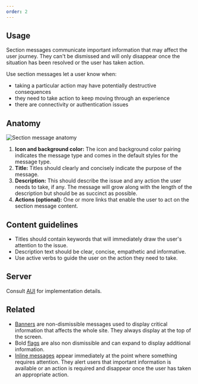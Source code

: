```yaml
---
order: 2
---
```


## Usage

Section messages communicate important information that may affect the user journey. They can't be dismissed and will only disappear once the situation has been resolved or the user has taken action.

Use section messages let a user know when:

- taking a particular action may have potentially destructive consequences
- they need to take action to keep moving through an experience
- there are connectivity or authentication issues

## Anatomy

![Section message anatomy](images/section-message-anatomy.png)

1. **Icon and background color:** The icon and background color pairing indicates the message type and comes in the default styles for the message type.
2. **Title:** Titles should clearly and concisely indicate the purpose of the message.
3. **Description:** This should describe the issue and any action the user needs to take, if any. The message will grow along with the length of the description but should be as succinct as possible.
4. **Actions (optional):** One or more links that enable the user to act on the section message content.

## Content guidelines

- Titles should contain keywords that will immediately draw the user's attention to the issue.
- Description text should be clear, concise, empathetic and informative.
- Use active verbs to guide the user on the action they need to take.

## Server

Consult [AUI](https://docs.atlassian.com/aui/) for implementation details.

## Related

- [Banners](/components/banner) are non-dismissible messages used to display critical information that affects the whole site. They always display at the top of the screen.
- Bold [flags](/components/flag) are also non dismissible and can expand to display additional information.
- [Inline messages](/components/inline-message) appear immediately at the point where something requires attention. They alert users that important information is available or an action is required and disappear once the user has taken an appropriate action.
